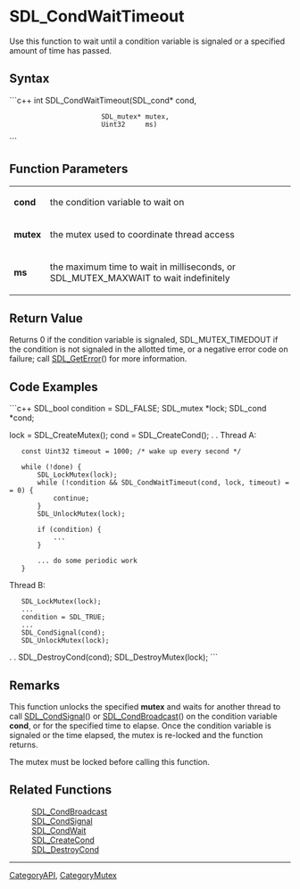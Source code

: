 
= SDL_CondWaitTimeout =
Use this function to wait until a condition variable is signaled or a specified amount of time has passed.


== Syntax ==
```c++
int SDL_CondWaitTimeout(SDL_cond*  cond,
                        SDL_mutex* mutex,
                        Uint32     ms)
```
== Function Parameters ==
{|
|'''cond''' 
|the condition variable to wait on
|-
|'''mutex''' 
|the mutex used to coordinate thread access
|-
|'''ms''' 
|the maximum time to wait in milliseconds, or SDL_MUTEX_MAXWAIT to wait indefinitely
|}

== Return Value ==
Returns 0 if the condition variable is signaled, SDL_MUTEX_TIMEDOUT if the condition is not signaled in the allotted time, or a negative error code on failure; call [[SDL_GetError]]() for more information.

== Code Examples ==
```c++
SDL_bool condition = SDL_FALSE;
SDL_mutex *lock;
SDL_cond *cond;

lock = SDL_CreateMutex();
cond = SDL_CreateCond();
.
.
Thread A:
    const Uint32 timeout = 1000; /* wake up every second */

    while (!done) {
        SDL_LockMutex(lock);
        while (!condition && SDL_CondWaitTimeout(cond, lock, timeout) == 0) {
            continue;
        }
        SDL_UnlockMutex(lock);

        if (condition) {
            ...
        }

        ... do some periodic work
    }

Thread B:
    SDL_LockMutex(lock);
    ...
    condition = SDL_TRUE;
    ...
    SDL_CondSignal(cond);
    SDL_UnlockMutex(lock);
.
.
SDL_DestroyCond(cond);
SDL_DestroyMutex(lock);
```

== Remarks ==
This function unlocks the specified '''mutex''' and waits for another thread to call [[SDL_CondSignal]]() or [[SDL_CondBroadcast]]() on the condition variable '''cond''', or for the specified time to elapse.  Once the condition variable is signaled or the time elapsed, the mutex is re-locked and the function returns.

The mutex must be locked before calling this function.

== Related Functions ==
:[[SDL_CondBroadcast]]
:[[SDL_CondSignal]]
:[[SDL_CondWait]]
:[[SDL_CreateCond]]
:[[SDL_DestroyCond]]

----
[[CategoryAPI]], [[CategoryMutex]]
